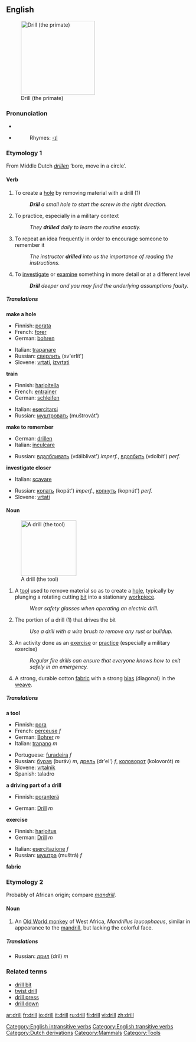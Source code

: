 ==English==
[[Image:Drill primate.png|right|thumb|200px|thumb|Drill (the primate)]]

===Pronunciation===
*{{IPA|/drɪl/}}
*{{AHD|drĭl}}
*:Rhymes: [[Rhymes:English:-ɪl|-ɪl]]

===Etymology 1===
From Middle Dutch ''[[drillen]]'' ‘bore, move in a circle’.

====Verb====
{{en-verb}}

# To create a [[hole]] by removing material with a drill (1)
#:'''''Drill''' a small hole to start the screw in the right direction.''
# To practice, especially in a military context
#:''They '''drilled''' daily to learn the routine exactly.''
# To repeat an idea frequently in order to encourage someone to remember it
#:''The instructor '''drilled''' into us the importance of reading the instructions.''
# To [[investigate]] or [[examine]] something in more detail or at a different level
#:'''''Drill''' deeper and you may find the underlying assumptions faulty.''

=====Translations=====
'''make a hole'''
{{top}}
*Finnish: [[porata]]
*French: [[forer]]
*German: [[bohren]]
{{mid}}
*Italian: [[trapanare]]
*Russian: [[сверлить]] (sv'erlít')
*Slovene: [[vrtati]], [[izvrtati]]
{{bottom}}

'''train'''
{{top}}
*Finnish: [[harjoitella]]
*French: [[:fr:entrainer|entrainer]]
*German: [[:de:schleifen|schleifen]]
{{mid}}
*Italian: [[esercitarsi]]
*Russian: [[муштровать]] (muštrovát')
{{bottom}}

'''make to remember'''
{{top}}
*German: [[:de:drillen|drillen]]
*Italian: [[inculcare]]
{{mid}}
*Russian: [[вдалбливать]] (vdálblivat') ''imperf.'', [[вдолбить]] (vdolbít') ''perf.''
{{bottom}}

'''investigate closer'''
{{top}}
*Italian: {{fig}} [[scavare]]
{{mid}}
*Russian: [[копать]] (kopát') ''imperf.'', [[копнуть]] (kopnút') ''perf.'' <!--lit. 'to dig'-->
*Slovene: [[vrtati]]
{{bottom}}

====Noun====
{{en-noun}}
[[Image:Battdrill.jpg|150px|thumb|A drill (the tool)]]

# A [[tool]] used to remove material so as to create a [[hole]], typically by plunging a rotating cutting [[bit]] into a stationary [[workpiece]].
#:''Wear safety glasses when operating an electric drill.''
# The portion of a drill (1) that drives the bit
#:''Use a drill with a wire brush to remove any rust or buildup.''
# An activity done as an [[exercise]] or [[practice]] (especially a military exercise)
#:''Regular fire drills can ensure that everyone knows how to exit safely in an emergency.''
# A strong, durable cotton [[fabric]] with a strong [[bias]] (diagonal) in the [[weave]]. 

=====Translations=====
'''a tool'''
{{top}}
* Finnish: [[pora]]
* French: [[:fr:perceuse|perceuse]] ''f''
* German: [[:de:Bohrer|Bohrer]] ''m''
* Italian: [[trapano]] ''m''
{{mid}}
* Portuguese: [[furadeira]] ''f''
* Russian: [[бурав]] (buráv) ''m'', [[дрель]] (dr'el') ''f'', [[коловорот]] (kolovorót) ''m'' 
* Slovene: [[vrtalnik]] {{m}}
* Spanish: taladro
{{bottom}}

'''a driving part of a drill'''
{{top}}
*Finnish: [[poranterä]]
{{mid}}
*German: [[:de:Drill|Drill]] ''m''
{{bottom}}

'''exercise'''
{{top}}
*Finnish: [[harjoitus]]
*German: [[:de:Drill|Drill]] ''m''
{{mid}}
*Italian: [[esercitazione]] ''f''
*Russian: [[муштра]] (muštrá) ''f''
{{bottom}}

'''fabric'''
{{top}}
{{mid}}
{{bottom}}

===Etymology 2===
Probably of African origin; compare ''[[mandrill]]''.

====Noun====
{{en-noun}}

# An [[Old World monkey]] of West Africa, ''Mandrillus leucophaeus'', similar in appearance to the [[mandrill]], but lacking the colorful face.

=====Translations=====
{{top}}
{{mid}}
*Russian: [[дрил]] (dril) ''m''
{{bottom}}

===Related terms===
*[[drill bit]]
*[[twist drill]]
*[[drill press]]
*[[drill down]]

[[Category:English intransitive verbs]]

[[Category:English transitive verbs]]
[[Category:Dutch derivations]]
[[Category:Mammals]]
[[Category:Tools]]

[[ar:drill]]
[[fr:drill]]
[[io:drill]]
[[it:drill]]
[[ru:drill]]
[[fi:drill]]
[[vi:drill]]
[[zh:drill]]